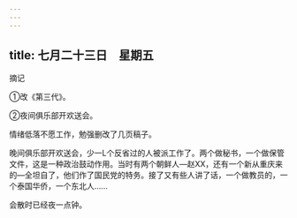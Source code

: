 ```yaml
---
---
---
```

title: 七月二十三日　星期五
---




摘记

①改《第三代》。

②夜间俱乐部开欢送会。



情绪低落不愿工作，勉强删改了几页稿子。

晚间俱乐部开欢送会，少一L个反省过的人被派工作了。两个做秘书，一个做保管文件，这是一种政治鼓动作用。当时有两个朝鲜人―赵XX，还有一个新从重庆来的―全坦自了，他们作了国民党的特务。接了又有些人讲了话，一个做教员的，一个泰国华侨，一个东北人……

会散时已经夜一点钟。